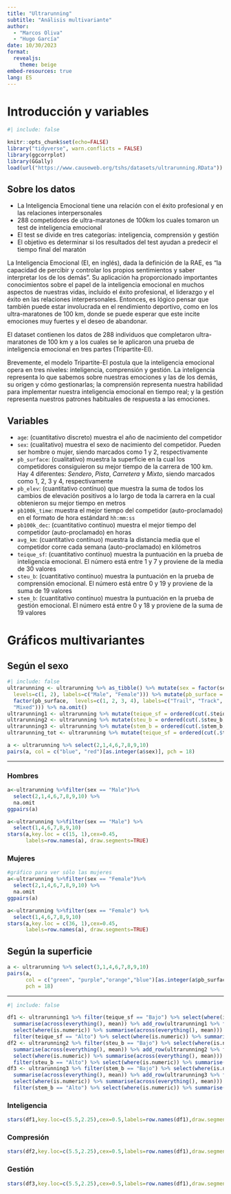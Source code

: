 ```yaml
---
title: "Ultrarunning"
subtitle: "Análisis multivariante"
author:
  - "Marcos Oliva"
  - "Hugo García"
date: 10/30/2023
format:
  revealjs:
    theme: beige
embed-resources: true
lang: ES
---
```


# Introducción y variables
```r
#| include: false

knitr::opts_chunk$set(echo=FALSE)
library("tidyverse", warn.conflicts = FALSE)
library(ggcorrplot)
library(GGally)
load(url("https://www.causeweb.org/tshs/datasets/ultrarunning.RData"))
```

## Sobre los datos
::: {.incremental}
- La Inteligencia Emocional tiene una relación con el éxito profesional y en las relaciones interpersonales
- 288 competidores de ultra-maratones de 100km los cuales tomaron un test de inteligencia emocional
- El test se divide en tres categorías: inteligencia, comprensión y gestión
- El objetivo es determinar si los resultados del test ayudan a predecir el tiempo final del maratón
:::
::: {.notes}
La Inteligencia Emocional (EI, en inglés), dada la definición de la RAE, es "la capacidad de percibir y controlar los propios sentimientos y saber interpretar los de los demás". Su aplicación ha proporcionado importantes conocimientos sobre el papel de la inteligencia emocional en muchos aspectos de nuestras vidas, incluido el éxito profesional, el liderazgo y el éxito en las relaciones interpersonales. Entonces, es lógico pensar que también puede estar involucrada en el rendimiento deportivo, como en los ultra-maratones de 100 km, donde se puede esperar que este incite emociones muy fuertes y el deseo de abandonar.

El dataset contienen los datos de 288 individuos que completaron ultra-maratones de 100 km y a los cuales se le aplicaron una prueba de inteligencia emocional en tres partes (Tripartite-EI).

Brevemente, el modelo Tripartite-EI postula que la inteligencia emocional opera en tres niveles: inteligencia, comprensión y gestión. La inteligencia representa lo que sabemos sobre nuestras emociones y las de los demás, su origen y cómo gestionarlas; la comprensión representa nuestra habilidad para implementar nuestra inteligencia emocional en tiempo real; y la gestión representa nuestros patrones habituales de respuesta a las emociones.
:::

## Variables {.scrollable}

-   `age`: (cuantitativo discreto) muestra el año de nacimiento del competidor
-   `sex`: (cualitativo) muestra el sexo de nacimiento del competidor. Pueden ser hombre o mujer, siendo marcados como $1$ y $2$, respectivamente
-   `pb_surface`: (cualitativo) muestra la superficie en la cual los competidores consiguieron su mejor tiempo de la carrera de 100 km. Hay 4 diferentes: *Sendero*, *Pista*, *Carretera* y *Mixto*, siendo marcados como $1$, $2$, $3$ y $4$, respectivamente
-   `pb_elev`: (cuantitativo contínuo) que muestra la suma de todos los cambios de elevación positivos a lo largo de toda la carrera en la cual obtenieron su mejor tiempo en metros
-   `pb100k_time`: muestra el mejor tiempo del competidor (auto-proclamado) en el formato de hora estándard `hh:mm:ss`
-   `pb100k_dec`: (cuantitativo contínuo) muestra el mejor tiempo del competidor (auto-proclamado) en horas
-   `avg_km`: (cuantitativo contínuo) muestra la distancia media que el competidor corre cada semana (auto-proclamado) en kilómetros
-   `teique_sf`: (cuantitativo contínuo) muestra la puntuación en la prueba de inteligencia emocional. El número está entre $1$ y $7$ y proviene de la media de 30 valores
-   `steu_b`: (cuantitativo contínuo) muestra la puntuación en la prueba de comprensión emocional. El número está entre $0$ y $19$ y proviene de la suma de 19 valores
-   `stem_b`: (cuantitativo contínuo) muestra la puntuación en la prueba de gestión emocional. El número está entre $0$ y $18$ y proviene de la suma de 19 valores

# Gráficos multivariantes

## Según el sexo

```r
#| include: false
ultrarunning <- ultrarunning %>% as_tibble() %>% mutate(sex = factor(sex,
  levels=c(1, 2), labels=c("Male", "Female"))) %>% mutate(pb_surface =
  factor(pb_surface,  levels=c(1, 2, 3, 4), labels=c("Trail", "Track", "Road",
  "Mixed"))) %>% na.omit()
ultrarunning1 <- ultrarunning %>% mutate(teique_sf = ordered(cut(.$teique_sf, 3),labels=c("Bajo","Medio","Alto")))
ultrarunning2 <- ultrarunning %>% mutate(steu_b = ordered(cut(.$steu_b, 3),labels=c("Bajo","Medio","Alto")))
ultrarunning3 <- ultrarunning %>% mutate(stem_b = ordered(cut(.$stem_b, 3),labels=c("Bajo","Medio","Alto")))
ultrarunning_tot <- ultrarunning %>% mutate(teique_sf = ordered(cut(.$teique_sf, 3),labels=c("Bajo","Medio","Alto"))) %>% mutate(steu_b = ordered(cut(.$steu_b, 3),labels=c("Bajo","Medio","Alto"))) %>% mutate(stem_b = ordered(cut(.$stem_b, 3),labels=c("Bajo","Medio","Alto")))
```

```r
a <- ultrarunning %>% select(2,1,4,6,7,8,9,10)
pairs(a, col = c("blue", "red")[as.integer(a$sex)], pch = 18)
```

---

:::{.panel-tabset}
### Hombres
```r
a<-ultrarunning %>%filter(sex == "Male")%>%
  select(2,1,4,6,7,8,9,10) %>%
  na.omit
ggpairs(a)

a<-ultrarunning %>%filter(sex == "Male") %>%
  select(1,4,6,7,8,9,10)
stars(a,key.loc = c(15, 1),cex=0.45,
      labels=row.names(a), draw.segments=TRUE)
```

### Mujeres

```r
#gráfico para ver sólo las mujeres
a<-ultrarunning %>%filter(sex == "Female")%>%
  select(2,1,4,6,7,8,9,10) %>%
  na.omit
ggpairs(a)

a<-ultrarunning %>%filter(sex == "Female") %>%
  select(1,4,6,7,8,9,10)
stars(a,key.loc = c(36, 1),cex=0.45,
      labels=row.names(a), draw.segments=TRUE)
```
:::

## Según la superficie

```r
a <- ultrarunning %>% select(3,1,4,6,7,8,9,10)
pairs(a,
      col = c("green", "purple","orange","blue")[as.integer(a$pb_surface)],
      pch = 18)
```

---

```r
#| include: false

df1 <- ultrarunning1 %>% filter(teique_sf == "Bajo") %>% select(where(is.numeric)) %>%
  summarise(across(everything(), mean)) %>% add_row(ultrarunning1 %>% filter(teique_sf == "Medio") %>%
  select(where(is.numeric)) %>% summarise(across(everything(), mean))) %>%add_row(ultrarunning1 %>%
  filter(teique_sf == "Alto") %>% select(where(is.numeric)) %>% summarise(across(everything(), mean)))
df2 <- ultrarunning2 %>% filter(steu_b == "Bajo") %>% select(where(is.numeric)) %>%
  summarise(across(everything(), mean)) %>% add_row(ultrarunning2 %>% filter(steu_b == "Medio") %>%
  select(where(is.numeric)) %>% summarise(across(everything(), mean))) %>%add_row(ultrarunning2 %>%
  filter(steu_b == "Alto") %>% select(where(is.numeric)) %>% summarise(across(everything(), mean)))
df3 <- ultrarunning3 %>% filter(stem_b == "Bajo") %>% select(where(is.numeric)) %>%
  summarise(across(everything(), mean)) %>% add_row(ultrarunning3 %>% filter(stem_b == "Medio") %>%
  select(where(is.numeric)) %>% summarise(across(everything(), mean))) %>%add_row(ultrarunning3 %>%
  filter(stem_b == "Alto") %>% select(where(is.numeric)) %>% summarise(across(everything(), mean)))
```

:::{.panel-tabset}

### Inteligencia

```r
stars(df1,key.loc=c(5.5,2.25),cex=0.5,labels=row.names(df1),draw.segments=TRUE)
```

### Compresión

```r
stars(df2,key.loc=c(5.5,2.25),cex=0.5,labels=row.names(df1),draw.segments=TRUE)
```

### Gestión

```r
stars(df3,key.loc=c(5.5,2.25),cex=0.5,labels=row.names(df1),draw.segments=TRUE)
```
:::